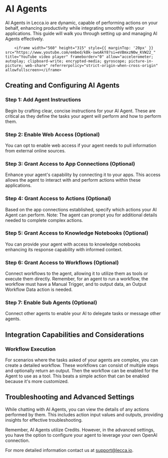 # AI Agents

AI Agents in Lecca.io are dynamic, capable of performing actions on your behalf, enhancing productivity while integrating smoothly with your applications. This guide will walk you through setting up and managing AI Agents effectively.

        <iframe width="560" height="315" style={{ marginTop: '20px' }} src="https://www.youtube.com/embed/kBk-swoAkY8?si=eVBmxzN0w_KVW22_" title="YouTube video player" frameborder="0" allow="accelerometer; autoplay; clipboard-write; encrypted-media; gyroscope; picture-in-picture; web-share" referrerpolicy="strict-origin-when-cross-origin" allowfullscreen></iframe>

## Creating and Configuring AI Agents


<Steps>

### Step 1: Add Agent Instructions

Begin by crafting clear, concise instructions for your AI Agent. These are critical as they define the tasks your agent will perform and how to perform them.

### Step 2: Enable Web Access (Optional)

You can opt to enable web access if your agent needs to pull information from external online sources.

### Step 3: Grant Access to App Connections (Optional)

Enhance your agent's capability by connecting it to your apps. This access allows the agent to interact with and perform actions within these applications.

### Step 4: Grant Access to Actions (Optional)

Based on the app connections established, specify which actions your AI Agent can perform. Note: The agent can prompt you for additional details needed to complete complex actions.

### Step 5: Grant Access to Knowledge Notebooks (Optional)

You can provide your agent with access to knowledge notebooks enhancing its response capability with informed context.

### Step 6: Grant Access to Workflows (Optional)

Connect workflows to the agent, allowing it to utilize them as tools or execute them directly. Remember, for an agent to run a workflow, the workflow must have a Manual Trigger, and to output data, an Output Workflow Data action is needed.

### Step 7: Enable Sub Agents (Optional)

Connect other agents to enable your AI to delegate tasks or message other agents.

</Steps>

## Integration Capabilities and Considerations

### Workflow Execution

For scenarios where the tasks asked of your agents are complex, you can create a detailed workflow. These workflows can consist of multiple steps and optionally return an output. Then the workflow can be enabled for the Agent to use as a tool. This beats a simple action that can be enabled because it's more customized.

## Troubleshooting and Advanced Settings

While chatting with AI Agents, you can view the details of any actions performed by them. This includes action input values and outputs, providing insights for effective troubleshooting.


<Callout emoji="⚙️" type="info">
  Remember, AI Agents utilize Credits. However, in the advanced settings, you
  have the option to configure your agent to leverage your own OpenAI
  connection.
</Callout>

For more detailed information contact us at support@lecca.io.
